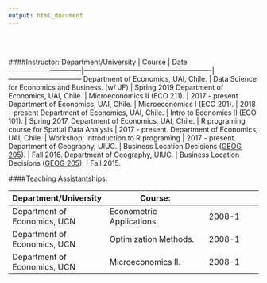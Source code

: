 ```yaml
---
output: html_document
---
```

</b></br>
</b></br>

####Instructor:
Department/University           | Course                                                | Date
--------------------------------|-------------------------------------------------------|--------------------------------
Department of Economics, UAI, Chile.  | Data Science for Economics and Business. (w/ JF)          | Spring 2019
Department of Economics, UAI, Chile.  | Microeconomics II (ECO 211).               | 2017 - present
Department of Economics, UAI, Chile.  | Microeconomics I (ECO 201).               | 2018 - present
Department of Economics, UAI, Chile.  | Intro to Economics II (ECO 101).          | Spring 2017.
Department of Economics, UAI, Chile.  | R programing course for Spatial Data Analysis         | 2017 - present.
Department of Economics, UAI, Chile.  | Workshop: Introduction to R programing          | 2017 - present.
Department of Geography, UIUC.  | Business Location Decisions ([GEOG 205](https://courses.illinois.edu/schedule/2016/fall/GEOG/205)).               | Fall 2016.
Department of Geography, UIUC.  | Business Location Decisions ([GEOG 205](https://courses.illinois.edu/schedule/2015/fall/GEOG/205)).               | Fall 2015.

####Teaching Assistantships: 

Department/University  | Course:
--------------------------------|-------------------------------------------------------|--------------------------------
Department of Economics, UCN    | Econometric Applications.                             | 2008-1
Department of Economics, UCN    | Optimization Methods.                                 | 2008-1
Department of Economics, UCN    | Microeconomics II.                                   | 2008-1

